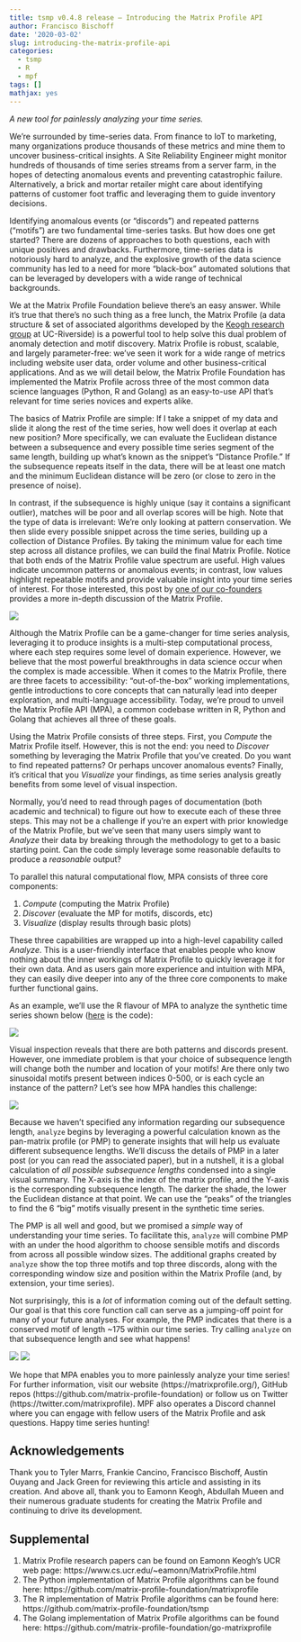 ```yaml
---
title: tsmp v0.4.8 release – Introducing the Matrix Profile API
author: Francisco Bischoff
date: '2020-03-02'
slug: introducing-the-matrix-profile-api
categories:
  - tsmp
  - R
  - mpf
tags: []
mathjax: yes
---
```


_A new tool for painlessly analyzing your time series._

We're surrounded by time-series data. From finance to IoT to marketing, many organizations produce thousands of these metrics and mine them to uncover business-critical insights. A Site Reliability Engineer might monitor hundreds of thousands of time series streams from a server farm, in the hopes of detecting anomalous events and preventing catastrophic failure. Alternatively, a brick and mortar retailer might care about identifying patterns of customer foot traffic and leveraging them to guide inventory decisions.

Identifying anomalous events (or "discords") and repeated patterns ("motifs") are two fundamental time-series tasks. But how does one get started? There are dozens of approaches to both questions, each with unique positives and drawbacks. Furthermore, time-series data is notoriously hard to analyze, and the explosive growth of the data science community has led to a need for more "black-box" automated solutions that can be leveraged by developers with a wide range of technical backgrounds.

We at the Matrix Profile Foundation believe there's an easy answer. While it's true that there's no such thing as a free lunch, the Matrix Profile (a data structure & set of associated algorithms developed by the [Keogh research group](https://www.cs.ucr.edu/~eamonn/MatrixProfile.html) at UC-Riverside) is a powerful tool to help solve this dual problem of anomaly detection and motif discovery. Matrix Profile is robust, scalable, and largely parameter-free: we've seen it work for a wide range of metrics including website user data, order volume and other business-critical applications. And as we will detail below, the Matrix Profile Foundation has implemented the Matrix Profile across three of the most common data science languages (Python, R and Golang) as an easy-to-use API that's relevant for time series novices and experts alike.

The basics of Matrix Profile are simple: If I take a snippet of my data and slide it along the rest of the time series, how well does it overlap at each new position? More specifically, we can evaluate the Euclidean distance between a subsequence and every possible time series segment of the same length, building up what's known as the snippet's "Distance Profile." If the subsequence repeats itself in the data, there will be at least one match and the minimum Euclidean distance will be zero (or close to zero in the presence of noise).

In contrast, if the subsequence is highly unique (say it contains a significant outlier), matches will be poor and all overlap scores will be high. Note that the type of data is irrelevant: We're only looking at pattern conservation. We then slide every possible snippet across the time series, building up a collection of Distance Profiles. By taking the minimum value for each time step across all distance profiles, we can build the final Matrix Profile. Notice that both ends of the Matrix Profile value spectrum are useful. High values indicate uncommon patterns or anomalous events; in contrast, low values highlight repeatable motifs and provide valuable insight into your time series of interest. For those interested, this post by [one of our co-founders](https://towardsdatascience.com/introduction-to-matrix-profiles-5568f3375d90) provides a more in-depth discussion of the Matrix Profile.

![](/posts/2020-03-02-tsmp-v0-4-8-release-introducing-the-matrix-profile-api_files/tyler.png)

Although the Matrix Profile can be a game-changer for time series analysis, leveraging it to produce insights is a multi-step computational process, where each step requires some level of domain experience. However, we believe that the most powerful breakthroughs in data science occur when the complex is made accessible. When it comes to the Matrix Profile, there are three facets to accessibility: "out-of-the-box" working implementations, gentle introductions to core concepts that can naturally lead into deeper exploration, and multi-language accessibility. Today, we're proud to unveil the Matrix Profile API (MPA), a common codebase written in R, Python and Golang that achieves all three of these goals.

Using the Matrix Profile consists of three steps. First, you _Compute_ the Matrix Profile itself. However, this is not the end: you need to _Discover_ something by leveraging the Matrix Profile that you've created. Do you want to find repeated patterns? Or perhaps uncover anomalous events? Finally, it's critical that you _Visualize_ your findings, as time series analysis greatly benefits from some level of visual inspection.

Normally, you'd need to read through pages of documentation (both academic and technical) to figure out how to execute each of these three steps. This may not be a challenge if you're an expert with prior knowledge of the Matrix Profile, but we've seen that many users simply want to _Analyze_ their data by breaking through the methodology to get to a basic starting point. Can the code simply leverage some reasonable defaults to produce a _reasonable_ output?

To parallel this natural computational flow, MPA consists of three core components:

1. _Compute_ (computing the Matrix Profile)
2. _Discover_ (evaluate the MP for motifs, discords, etc)
3. _Visualize_ (display results through basic plots)

These three capabilities are wrapped up into a high-level capability called _Analyze_. This is a user-friendly interface that enables people who know nothing about the inner workings of Matrix Profile to quickly leverage it for their own data. And as users gain more experience and intuition with MPA, they can easily dive deeper into any of the three core components to make further functional gains.

As an example, we'll use the R flavour of MPA to analyze the synthetic time series shown below ([here](https://bit.ly/3aepNge) is the code):

![](/posts/2020-03-02-tsmp-v0-4-8-release-introducing-the-matrix-profile-api_files/dataset.png)

Visual inspection reveals that there are both patterns and discords present. However, one immediate problem is that your choice of subsequence length will change both the number and location of your motifs! Are there only two sinusoidal motifs present between indices 0-500, or is each cycle an instance of the pattern? Let's see how MPA handles this challenge:

![](/posts/2020-03-02-tsmp-v0-4-8-release-introducing-the-matrix-profile-api_files/pmp.png)

Because we haven't specified any information regarding our subsequence length, `analyze` begins by leveraging a powerful calculation known as the pan-matrix profile (or PMP) to generate insights that will help us evaluate different subsequence lengths. We'll discuss the details of PMP in a later post (or you can read the associated paper), but in a nutshell, it is a global calculation of _all possible subsequence lengths_ condensed into a single visual summary. The X-axis is the index of the matrix profile, and the Y-axis is the corresponding subsequence length. The darker the shade, the lower the Euclidean distance at that point. We can use the "peaks" of the triangles to find the 6 "big" motifs visually present in the synthetic time series.

The PMP is all well and good, but we promised a _simple_ way of understanding your time series. To facilitate this, `analyze` will combine PMP with an under the hood algorithm to choose sensible motifs and discords from across all possible window sizes. The additional graphs created by `analyze` show the top three motifs and top three discords, along with the corresponding window size and position within the Matrix Profile (and, by extension, your time series).

Not surprisingly, this is a _lot_ of information coming out of the default setting. Our goal is that this core function call can serve as a jumping-off point for many of your future analyses. For example, the PMP indicates that there is a conserved motif of length ~175 within our time series. Try calling `analyze` on that subsequence length and see what happens!

![](/posts/2020-03-02-tsmp-v0-4-8-release-introducing-the-matrix-profile-api_files/rstudio_ocbLSte3M8.png)
![](/posts/2020-03-02-tsmp-v0-4-8-release-introducing-the-matrix-profile-api_files/rstudio_XCn3yX9IK6.png)

We hope that MPA enables you to more painlessly analyze your time series! For further information, visit our website (https://matrixprofile.org/), GitHub repos (https://github.com/matrix-profile-foundation) or follow us on Twitter (https://twitter.com/matrixprofile). MPF also operates a Discord channel where you can engage with fellow users of the Matrix Profile and ask questions. Happy time series hunting!

## Acknowledgements

Thank you to Tyler Marrs, Frankie Cancino, Francisco Bischoff, Austin Ouyang and Jack Green for reviewing this article and assisting in its creation. And above all, thank you to Eamonn Keogh, Abdullah Mueen and their numerous graduate students for creating the Matrix Profile and continuing to drive its development.

## Supplemental

1. Matrix Profile research papers can be found on Eamonn Keogh's UCR web page: https://www.cs.ucr.edu/~eamonn/MatrixProfile.html
2. The Python implementation of Matrix Profile algorithms can be found here: https://github.com/matrix-profile-foundation/matrixprofile
3. The R implementation of Matrix Profile algorithms can be found here: https://github.com/matrix-profile-foundation/tsmp
4. The Golang implementation of Matrix Profile algorithms can be found here: https://github.com/matrix-profile-foundation/go-matrixprofile
